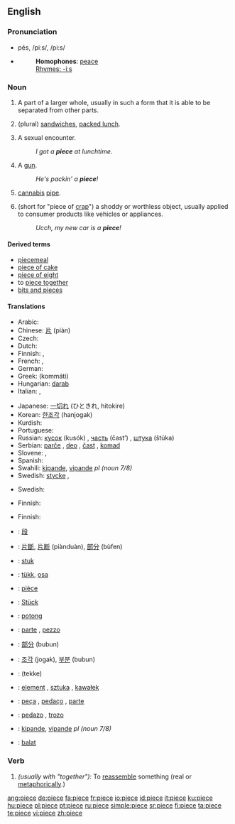 {{see|pièce}}
==English==

===Pronunciation===
*pēs, /piːs/, /pi:s/
*{{audio|en-us-piece.ogg|Audio (US)}}
*:'''Homophones''': [[peace]]
*:[[Rhymes:English:-iːs|Rhymes: -iːs]]

===Noun===
{{en-noun}}

# A part of a larger whole, usually in such a form that it is able to be separated from other parts.
# {{context|slang|UK}} (plural) [[sandwich]]es, [[packed lunch]].
# {{context|slang|US}} A sexual encounter.
#:''I got a '''piece''' at lunchtime.''
# {{context|slang|US}} A [[gun]].
#:''He's packin' a '''piece'''!''
# {{context|slang|US}} [[cannabis]] [[pipe]].
# {{context|slang|US}} (short for "piece of [[crap]]") a shoddy or worthless object, usually applied to consumer products like vehicles or appliances.
#:''Ucch, my new car is a '''piece'''!''

====Derived terms====
*[[piecemeal]]
*[[piece of cake]]
*[[piece of eight]]
*to [[piece together]]
*[[bits and pieces]]

====Translations====
{{trans-top|A part of something}}
* Arabic: {{Arab|[[قطعة]]}} {{IPAchar|(qúʈʕa)}} {{f}}
* Chinese: [[片]] (piàn)
* Czech: {{t-|cs|kus|m}}
* Dutch: {{t+|nl|stuk|n}}
* Finnish: {{t+|fi|pala}}, {{t+|fi|osa}}
* French: {{t+|fr|morceau|m}}, {{t+|fr|part|f}}
* German: {{t+|de|Stück|n}}
* Greek: {{t|el|κομμάτι|n|sc=Grek}} (kommáti)
* Hungarian: [[darab]]
* Italian: {{t+|it|pezzo|m}}, {{t+|it|porzione|f}}
{{trans-mid}}
* Japanese: [[一切れ]] (ひときれ, hitokire)
* Korean: [[한조각]] (hanjogak)
* Kurdish: {{t-|ku|پارچه‌|sc=KUchar}}
* Portuguese: {{t+|pt|peça|f}}
* Russian: [[кусок]] (kusók) {{m}}, [[часть]] (čast’) {{f}}, [[штука]] (štúka) {{f}}
* Serbian: [[parče]] {{n}}, [[deo]] {{m}}, [[čast]] {{f}}, [[komad]] {{m}}
* Slovene: {{t+|sl|kos|m}}, {{t+|sl|del|m}}
* Spanish: {{t+|es|pieza|f}}
* Swahili: [[kipande]], [[vipande]] ''pl (noun 7/8)''
* Swedish: [[stycke]] {{n}}, {{t+|sv|bit|c}}
{{trans-bottom}}

{{trans-top|sandwiches, packed lunch}}
{{trans-mid}}
{{trans-bottom}}

{{trans-top|A sexual encounter}}
{{trans-mid}}
* Swedish: {{t|sv|nyp|n}}
{{trans-bottom}}

{{trans-top|A gun}}
* Finnish: {{t+|fi|ase}}
{{trans-mid}}
{{trans-bottom}}

{{trans-top|cannabis pipe}}
{{trans-mid}}
{{trans-bottom}}

{{trans-top|a shoddy or worthless object}}
* Finnish: {{t+|fi|romu}}
{{trans-mid}}
{{trans-bottom}}

{{checktrans-top}}
*{{ttbc|CJKV Characters}}: [[段]]
*{{ttbc|Chinese}}: [[片斷]], [[片断]] (piànduàn), [[部分]] (bùfen)
*{{ttbc|Dutch}}: [[stuk]] {{n}}
*{{ttbc|Estonian}}: [[tükk]], [[osa]]
*{{ttbc|French}}: [[pièce]] {{f}}
*{{ttbc|German}}: [[Stück]] {{n}}
*{{ttbc|Indonesian}}: [[potong]]
*{{ttbc|Italian}}: [[parte]] {{f}}, [[pezzo]] {{m}}
*{{ttbc|Japanese}}: [[部分]] (bubun)
{{trans-mid}}
*{{ttbc|Korean}}: [[조각]] (jogak), [[부분]] (bubun)
*{{ttbc|Persian}}: {{FAchar|[[تکه]]}} (tekke)
*{{ttbc|Polish}}: [[element]] {{m}}, [[sztuka]] {{f}}, [[kawałek]] {{m}}
*{{ttbc|Portuguese}}: [[peça]] {{f}}, [[pedaço]] {{m}}, [[parte]] {{f}}
*{{ttbc|Spanish}}: [[pedazo]] {{m}}, [[trozo]] {{m}}
*{{ttbc|Swahili}}: [[kipande]], [[vipande]] ''pl (noun 7/8)''
*{{ttbc|Volapük}}: [[balat]]
{{trans-bottom}}

===Verb===
{{en-verb|piec|ing}}

# ''(usually with "together"):'' To [[reassemble]] something (real or [[metaphorically]].)

[[ang:piece]]
[[de:piece]]
[[fa:piece]]
[[fr:piece]]
[[io:piece]]
[[id:piece]]
[[it:piece]]
[[ku:piece]]
[[hu:piece]]
[[pl:piece]]
[[pt:piece]]
[[ru:piece]]
[[simple:piece]]
[[sr:piece]]
[[fi:piece]]
[[ta:piece]]
[[te:piece]]
[[vi:piece]]
[[zh:piece]]